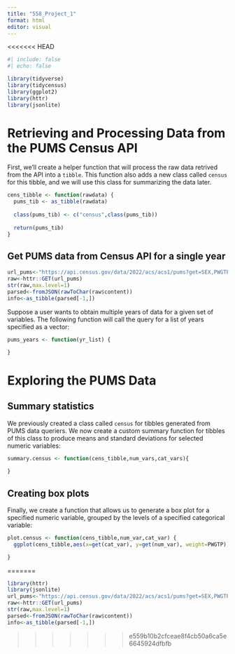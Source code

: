 ```yaml
---
title: "558_Project_1"
format: html
editor: visual
---
```


<<<<<<< HEAD
```r
#| include: false
#| echo: false

library(tidyverse)
library(tidycensus)
library(ggplot2)
library(httr)
library(jsonlite)
```

# Retrieving and Processing Data from the PUMS Census API

First, we'll create a helper function that will process the raw data retrived from the API into a `tibble`. This function also adds a new class called `census` for this tibble, and we will use this class for summarizing the data later.

```r

cens_tibble <- function(rawdata) {
  pums_tib <- as_tibble(rawdata)
  
  class(pums_tib) <- c("census",class(pums_tib))
  
  return(pums_tib)
}
```


## Get PUMS data from Census API for a single year

```r


url_pums<-"https://api.census.gov/data/2022/acs/acs1/pums?get=SEX,PWGTP,AGEP&SCHL=04&for=state:6"
raw<-httr::GET(url_pums)
str(raw,max.level=1)
parsed<-fromJSON(rawToChar(raw$content))
info<-as_tibble(parsed[-1,])
```

Suppose a user wants to obtain multiple years of data for a given set of variables. The following function will call the query for a list of years specified as a vector:

```r

pums_years <- function(yr_list) {

}
```

# Exploring the PUMS Data

## Summary statistics

We previously created a class called `census` for tibbles generated from PUMS data queriers. We now create a custom summary function for tibbles of this class to produce means and standard deviations for selected numeric variables:

```r
summary.census <- function(cens_tibble,num_vars,cat_vars){
  
}
```


## Creating box plots

Finally, we create a function that allows us to generate a box plot for a specified numeric variable, grouped by the levels of a specified categorical variable:

```r
plot.census <- function(cens_tibble,num_var,cat_var) {
  ggplot(cens_tibble,aes(x=get(cat_var), y=get(num_var), weight=PWGTP)) + geom_boxplot()

}
```

=======

```r
library(httr)
library(jsonlite)
url_pums<-"https://api.census.gov/data/2022/acs/acs1/pums?get=SEX,PWGTP,AGEP&SCHL=04&for=state:6"
raw<-httr::GET(url_pums)
str(raw,max.level=1)
parsed<-fromJSON(rawToChar(raw$content))
info<-as_tibble(parsed[-1,])
```

>>>>>>> e559b10b2cfceae8f4cb50a6ca5e6645924dfbfb
